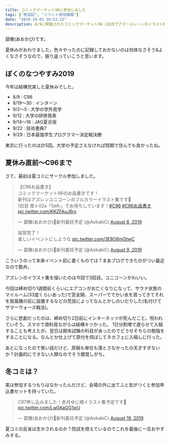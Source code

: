 ```yaml
---
title: コミックマーケット96に参加しました
tags: ["参加記", "イベント参加情報"]
date: "2019-10-03 10:53:32"
description: 8/9に開催されたコミックマーケット96 1日目でアズールレーンのイラスト集を頒布しました。
---
```

碧黴(あおかび)です。

夏休みがおわりました。色々やったのに記録しておかないのは勿体なさそう&よくなさそうなので、振り返っていこうと思います。

## ぼくのなつやすみ2019
今年は結構充実した夏休みでした。
- 8/9 : C96
- 8/19〜30 : インターン
- 9/2〜5 : 大学の学外見学
- 9/12 : 大学の研修発表
- 9/14〜16 : JAG夏合宿
- 9/22 : 技術書典7
- 9/29 : 日本最強学生プログラマー決定戦決勝

東京に行ったのは計5回。大学の予定さえなければ短期で住んでも良かったね。

## 夏休み直前〜C96まで
さて、最初は夏コミにサークル参加しました。

<blockquote class="twitter-tweet"><p lang="ja" dir="ltr">【C96お品書き】<br>コミックマーケット96のお品書きです！<br>新刊はアズレンユニコーンのフルカラーイラスト集です🦄<br>1日目 南ト02a「SeA:」でお待ちしています！<a href="https://twitter.com/hashtag/C96?src=hash&amp;ref_src=twsrc%5Etfw">#C96</a> <a href="https://twitter.com/hashtag/C96%E3%81%8A%E5%93%81%E6%9B%B8%E3%81%8D?src=hash&amp;ref_src=twsrc%5Etfw">#C96お品書き</a> <a href="https://t.co/KKZFAuJ6rs">pic.twitter.com/KKZFAuJ6rs</a></p>&mdash; 碧黴(あおかび)🦇新刊委託予定 (@AokabiC) <a href="https://twitter.com/AokabiC/status/1159287083871002624?ref_src=twsrc%5Etfw">August 8, 2019</a></blockquote>

<blockquote class="twitter-tweet"><p lang="ja" dir="ltr">設営完了！<br>楽しいイベントにしような <a href="https://t.co/3E8O6mGtwC">pic.twitter.com/3E8O6mGtwC</a></p>&mdash; 碧黴(あおかび)🦇新刊委託予定 (@AokabiC) <a href="https://twitter.com/AokabiC/status/1159616738159288320?ref_src=twsrc%5Etfw">August 9, 2019</a></blockquote>


こういうのって本来イベント前に書くものでは？まあブログできたのがつい最近なので勘弁。

アズレンのイラスト集を描いたのは今回で3回目。ユニコーンかわいい。

今回は締め切り1週間前くらいにエアコンがお亡くなりになって、サウナ状態のマイルーム(33度くらいあった)で窓全開、スーパーででかい氷を買ってきてそれを扇風機の前に設置するなどの荒技によってなんとかしのいだりした(名付けてサマーウォーズ戦法)。

さらに悲劇だったのは、締め切り2日前にインターネッツが死んだこと。呪われていそう。スマホで資料見ながらは結構キツかった。
1日分割増で遅らせて入稿することも考えたが、翌日は期末試験の科目があったのでどうせそちらの勉強をすることになる。なんとか仕上げて原付を飛ばしてネカフェに入稿しに行った。

あとになったので笑い話だけど、原稿も単位も落とさなかったの天才すぎないか？計画的にできない人類なのでそう錯覚しがち。

## 冬コミは？
実は参加するつもりはなかったんだけど、会場の外に出てふと気がつくと参加申込書セットを持っていた。

<blockquote class="twitter-tweet"><p lang="ja" dir="ltr">C97申し込みました！赤月ゆに様イラスト集予定です🦇 <a href="https://t.co/Lw0AaGG1wU">pic.twitter.com/Lw0AaGG1wU</a></p>&mdash; 碧黴(あおかび)🦇新刊委託予定 (@AokabiC) <a href="https://twitter.com/AokabiC/status/1163465231697190912?ref_src=twsrc%5Etfw">August 19, 2019</a></blockquote>

夏コミの反省は生かされるのか？院試を控えているのでこれを最後に一旦おやすみする。